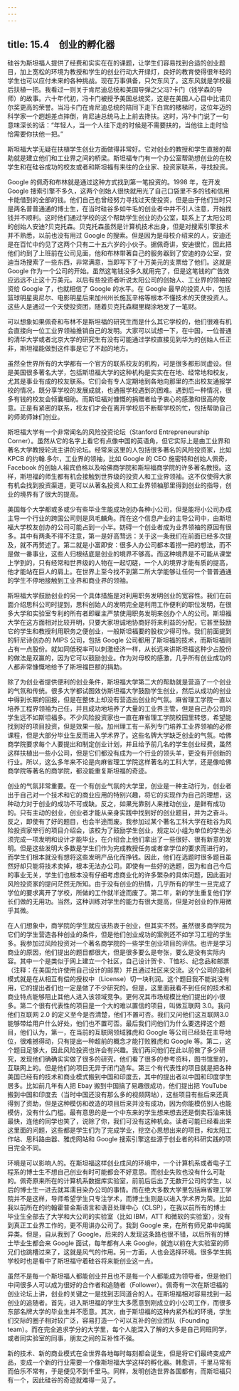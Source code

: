 ```yaml
---
---
---
```

title: 15.4　创业的孵化器
---



硅谷为斯坦福人提供了经费和实实在在的课题，让学生们容易找到合适的创业题目，加上宽松的环境为教授和学生的创业行动大开绿灯，良好的教育使得很年轻的学生也可以应付未来的各种挑战。现在万事俱备，只欠东风了。这东风就是学校最后扶植一把。我看过一则关于肯尼迪总统和美国导弹之父冯?卡门（钱学森的导师）的故事。六十年代初，冯卡门被授予美国总统奖，这是在美国人心目中比诺贝尔奖更高的荣誉。当冯卡门在肯尼迪总统的陪同下走下白宫的楼梯时，这位年迈的科学家一个趔趄差点摔倒，肯尼迪总统马上上前去搀扶。这时，冯?卡门说了一句意味深长的话：“年轻人，当一个人往下走的时候是不需要扶的，当他往上走时恰恰需要你扶他一把。”

斯坦福大学无疑在扶植学生创业方面做得非常好。它对创业的教授和学生直接的帮助就是建立他们和工业界之间的桥梁。斯坦福专门有一个办公室帮助想创业的在校学生和在硅谷成功的校友或者和斯坦福有来往的企业家、投资家联系，寻找投资。

Google 的佩奇和布林就是通过这种方式找到第一笔投资的。1998 年，在开发 Google 搜索引擎不多久，这两个创始人很快就用光了自己口袋里不多的钱和信用卡能借到的全部的钱。他们自己也曾经努力寻找过天使投资，但是由于他们当时只是两名普普通通的博士生，在当时硅谷多如牛毛的创业者中并不引人注意，开始找钱并不顺利。这时他们通过学校的这个帮助学生创业的办公室，联系上了太阳公司的创始人安迪?贝克托森。贝克托森虽然是计算机技术出身，但是对搜索引擎技术并不熟悉，以前也没有用过 Google 的搜索。但是因为是母校介绍来的人，安迪还是在百忙中约见了这两个只有二十五六岁的小伙子。据佩奇讲，安迪很忙，因此把他们约到了上班前在公司见面，他和布林带著自己的服务器到了安迪的办公室，安迪当场搜索了一些东西，非常满意，当即写下了十万美元的支票给了他们。这就是 Google 作为一个公司的开始。虽然这笔钱没多久就用完了，但是这笔钱的广告效应远远不止这十万美元。以后有些投资者听说太阳公司的创始人、工业界的领袖投资给 Google 了，也就相信了 Google 的水平。在 Google 最早的投资人中，包括篮球明星奥尼尔、电影明星后来加州州长施瓦辛格等根本不懂技术的天使投资人。这些人是通过一个天使投资团，随着贝克托森糊里糊涂地发了一笔财。

可以想象如果佩奇和布林不是斯坦福的研究生而是什么其它学校的，他们很难有机会直接向一位工业界领袖推销自己的发明。大家可以试想一下，在中国，一位普通的清华大学或者北京大学的研究生有没有可能通过学校直接见到华为的创始人任正非，斯坦福能做到这件事是它了不起的地方。

虽然全世界所有的大学都有一个官方的联系校友的机构，可是很多都形同虚设。但是美国很多著名大学，包括斯坦福大学的这种机构是实实在在地、经常地和校友，尤其是事业有成的校友联系。它们会有专人定期地到各地向那里的杰出校友通报学校的情况，既分享学校的发展成就，也通报学校遇到的困难。遇到后一种情况，很多有钱的校友会倾囊相助。而斯坦福对慷慨的捐赠者给予衷心的感激和很高的敬意。正是有紧密的联系，校友们才会在离开学校后不断帮学校的忙，包括帮助自己的师弟师妹们创业。

斯坦福大学有一个非常闻名的风险投资论坛（Stanford Entrepreneurship Corner）。虽然从它的名字上看它有点像中国的英语角，但它实际上是由工业界和著名大学教授轮流主讲的论坛。经常来这里的人包括很多著名的风险投资家，比如 KPCB 的约翰.多尔，工业界的领袖，比如 Google 的 CEO 施密特和创始人佩奇，Facebook 的创始人祖宾伯格以及哈佛商学院和斯坦福商学院的许多著名教授。这样，斯坦福的师生都有机会接触到世界级的投资人和工业界领袖。这不仅使得大家有机会找到投资渠道，更可以从著名投资人和工业界领袖那里得到创业的指导，创业的境界有了很大的提高。

美国每个大学都或多或少有些毕业生能成功创办各种小公司，但是能将小公司办成主导一个行业的跨国公司则是凤毛麟角。而在这个信息产业的主导公司中，由斯坦福大学校友创办的公司可能占到一小半。妨碍一个创业者成为业界领袖的原因有很多。其中有两条不得不注意，第一是好高骛远：关于这一条我们在前面已经多次提及，就不再赘述了。第二就是小富即安：很多人办公司都本着捞一把的想法，而不是做一番事业，这些人归根结底是创业的境界不够高。而这种境界是不可能从课堂上学到的，只有经常和世界级的人物在一起切磋，一个人的境界才能有质的提高，他才能站在巨人的肩上。在世界上至今找不到第二所大学能够让任何一个普普通通的学生不停地接触到工业界和商业界的领袖。

斯坦福大学鼓励创业的另一个具体措施是对利用职务发明创业的宽容性。我们在前面介绍思科公司时提到，思科创始人的发明完全是利用工作便利的职位发明，在很多大学和实验室专利的所有者即雇主严禁使用职务发明来创办个人的公司。斯坦福大学在这方面相对比较开明，只要大家坦诚地协商好将来利益的分配，它甚至鼓励它的学生和教授利用职务之便创业，一般斯坦福要的股权少得可怜。我们前面提到的轩尼诗创办的 MIPS 公司，包括 Google 公司都用了斯坦福的技术，而斯坦福则占有一点股份。就如同低税率可以刺激经济一样，从长远来讲斯坦福这种少占股份的做法是双赢的，因为它可以鼓励创业。作为对母校的感激，几乎所有创业成功的人都非常慷慨地给予了斯坦福巨额的捐助。

除了为创业者提供便利的创业条件，斯坦福大学第二大的帮助就是营造了一个创业的气氛和传统。很多大学都试图效仿斯坦福大学鼓励学生创业，然后从成功的创业中得到长期的回报，但是在整体上却没有营造出创业的气氛。麻省理工学院一直以培养工程界领袖为己任，并且成功地培养了大量的工业界主管，但是自己办公司的学生远不如斯坦福多。不少风险投资家也一直在麻省理工学院校园里转悠，希望能找到好的项目投资，但是效果一般。加州理工有一系列专门培养工业界领袖的必修课程，但是大部分毕业生反而进入学术界了。这些名牌大学缺乏创业的气氛。哈佛商学院要求每个人要提出和制定创业计划，并且给予前几名的学生创业经费，虽然这样扶植出一些小公司，但是它们都没有成为一个行业的领头羊，更没有开创新的行业。所以，这么多年来不论是向麻省理工学院这样著名的工科大学，还是像哈佛商学院等著名的商学院，都没能重复斯坦福的奇迹。

创业的气氛非常重要。在一个有创业气氛的大学里，创业是一种主动行为，创业者出于自己对一个技术和它的商业应用的特别兴趣，将它的实现作为自己的理想，这种动力对于创业的成功不可或缺。反之，如果光靠别人来推动创业，是鲜有成功的。只有主动的创业，创业者才能从亲身实践中找到好的创业题目，并为之奋斗。反之，即使有了好的题目，也会半途而废。我参加过某个著名工科大学在硅谷为风险投资家举行的项目介绍会，该校为了鼓励学生创业，规定以小组为单位的学生必须完成一项发明和设计才能毕业，在介绍会上他们拿出了一些很好、很有新意的发明。但是这些发明大多数是学生们作为完成教授任务或者拿学位的要求而进行的，而学生们根本就没有想将这些发明产品化而挣钱。因此，他们在选题时很多题目虽然好却只能将技术卖掉，根本无法办公司。即使有一些好的选题，因为和自己今后的事业无关，学生们也根本没有仔细考虑商业化的许多繁杂的具体问题，因此面对风险投资家的提问茫然无所知。由于没有创业的热情，几乎所有的学生一旦完成了学位的要求离开了学校，所做的工作就半途而废了。第二年，新的学生重复他们学长们做的无用功。当然，这种训练对学生的能力有很大提高，但是对创业的作用微乎其微。

在人们想象中，商学院的学生就应该热衷于创业，但其实不然。虽然很多商学院为它们的学生营造各种创业的条件，但是他们创业成功的案例还不如学习工程的学生多。我参加过风险投资对一个著名商学院的一些学生创业项目的评估。也许是学习商业的原因，他们提出的题目都很大，但是很多要么是夸张，要么是没有实际内容。其中一个是类似于网上建立一个社区，自己设计贺卡、T恤衫、纪念品和邮票（注释：在美国允许使用自己设计的邮票）并且通过社区来交流。这个公司的盈利模式就是在从相互有偿的授权中（License）切一块利润。这个题目我不能说没有用，它的提出者们也一定是做了不少研究的。但是，这里面我看不到任何的技术和商业特点能够阻止其他人进入该领域竞争。更何况其市场规模比他们提出的小很多。第二个很有代表性的项目是一个大的难以置信的项目，叫做互联网 3.0。我问他们互联网 2.0 的定义至今是否清楚，他们不置可否。我们又问他们这互联网3.0能够带给用户什么好处，他们也不置可否。最后我们问他们为什么要选择这个题目，他们认为，第一，在当前的互联网领域雅虎和 Google 等公司已经处在主导地位，很难撼得动，只有提出一种超前的概念才能打败雅虎和 Google 等。第二，这个题目足够大，因此风险投资也许会有兴趣。我们再问他们在此以前做了多少研究，发现他们确确实实做了很多的研究，他们看了很多的参考资料，图书馆里的，互联网上的。但是他们的项目无异于闭门造车。第三个有代表性的项目就是把各种美国已经有的技术和商业模式搬到中国和印度去，其中的提出者以中国和印度学生居多。比如前几年有人把 Ebay 搬到中国搞了易趣很成功，他们提出把 YouTube 搬到中国和印度去（当时中国还没有那么多的视频网站），这些项目有些后来还真得到了资助，但是这种模仿和改造的项目后来并没有成功，因为你能模仿别人也能模仿，没有什么门槛。最有意思的是一个中东来的学生想来想去还是倒卖石油来钱最快，连他的同学也笑了，说除了你，我们可没有这种机会。读者可能已经看出来这里面的问题，这些都是学生们为了完成学业，挖空心思想出来的项目，和太阳工作站、思科路由器、雅虎网站和 Google 搜索引擎这些源于创业者的科研实践的项目完全不同。

环境是可以影响人的。在斯坦福这样创业成风的环境中，一个计算机系或者电子工程系的博士生不想自己创业有时可能都会不好意思。而创业失败也没有什么可耻的。佩奇原来所在的计算机系数据库实验室，前前后后出了无数开公司的学生，以后的博士生一进去就耳濡目染办公司的事情。而在绝大多数大学里包括麻省理工学院并不是这样，导师希望学生只专注学术，而博士生则是以进入学术界为荣。比如我以前所在的约翰霍普金斯语言和语音处理中心（CLSP），在我以前所有的博士毕业生全部去了大学和大公司的实验室（比如 IBM，ATT 和微软的实验室），没有到真正工业界工作的，更不用讲办公司了。我到 Google 来，在所有师兄弟中纯属异类。但是，自从我到了 Google，后来的人发现这条路也很不错，以后所有的博士毕业生都会来 Google 面试，每年都有人来 Google，就连以前在大实验室的师兄们也跳槽过来了，这就是风气的作用。另一方面，人也会选择环境。很多学生挑学校时也是看中了斯坦福守着硅谷将来能创业这一点。

虽然不是每一个斯坦福人都能创业并且也不是每一个人都能成为领导者，但是他们中间很多人可以成为很好的合作者和追随者（Follower）。佩奇有一次在斯坦福的创业论坛上讲，创业的关键之一是找到志同道合的人。在斯坦福相对容易找到一起创业的追随者。首先，进入斯坦福的学生大多愿意到刚成立的小公司工作，而很多东部名牌大学的毕业生并不愿意。其次，由于斯坦福的这种内紧外松的环境，学生们交际的圈子相对较广泛，容易打造一个可以互补的创业团队（Founding team）。而在完全追求学分的大学里，每个人能深入了解的大多是自己同班同学，或者同实验室的同事，朋友之间的互补性不强。

新的技术、新的商业模式在全世界各地每时每刻都会诞生，但是将它们最终变成产品，变成一个新的行业需要一个像斯坦福大学这样的孵化器。韩愈讲，千里马常有而伯乐不常有，于是便见不到千里马。同样，发明创造世界各国都有，而斯坦福只有一个，因此硅谷的奇迹就难得一见了。